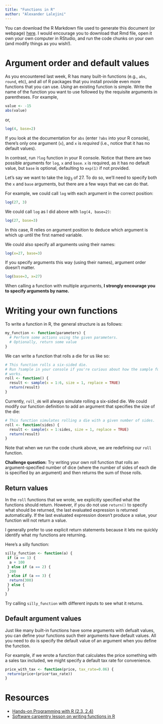 ```yaml
---
title: "Functions in R"
author: "Alexander Lalejini"
---
```


You can download the R Markdown file used to generate this document (or webpage) [here](https://github.com/amlalejini/gvsu-cis635-2022f/tree/main/lecture-material/week-02/functions.Rmd).
I would encourage you to download that Rmd file, open it own your own computer in RStudio, and run the code chunks on your own (and modify things as you wish!).

# Argument order and default values

As you encountered last week, R has many built-in functions (e.g., `abs`, `round`, etc), and all of R packages that you install provide even more functions that you can use.
_Using_ an existing function is simple.
Write the name of the function you want to use followed by the requisite arguments in parentheses.
For example,

```r
value <- -15
abs(value)
```

or,

```r
log(4, base=2)
```

If you look at the documentation for `abs` (enter `?abs` into your R console), there's only one argument (`x`), and `x` is _required_ (i.e., notice that it has no default values).

In contrast, run `?log` function in your R console.
Notice that there are two possible arguments for `log`, `x` and `base`.
`x` is required, as it has no default value, but `base` is optional, defaulting to `exp(1)` if not provided.

Let's say we want to take the $log_3$ of 27.
To do so, we'll need to specify both the `x` and `base` arguments, but there are a few ways that we can do that.

For example, we could call `log` with each argument in the correct position:

```r
log(27, 3)
```

We could call `log` as I did above with `log(4, base=2)`:

```r
log(27, base=3)
```

In this case, R relies on argument position to deduce which argument is which up until the first named variable.

We could also specify all arguments using their names:

```r
log(x=27, base=3)
```

If you specify arguments this way (using their names), argument order doesn't matter.

```r
log(base=3, x=27)
```

When calling a function with multiple arguments, **I strongly encourage you to specify arguments by name.**

# Writing your own functions

To write a function in R, the general structure is as follows:

```r
my_function <- function(parameters) {
  # Perform some actions using the given parameters.
  # Optionally, return some value
}
```

We can write a function that rolls a die for us like so:

```r
# This function rolls a six-sided die.
# Run ?sample in your console if you're curious about how the sample function
# works.
roll <- function() {
  result <- sample(x = 1:6, size = 1, replace = TRUE)
  return(result)
}
```

Currently, `roll_d6` will always simulate rolling a six-sided die.
We could modify our function definition to add an argument that specifies the size of the die:

```r
# This function simulates rolling a die with a given number of sides.
roll <- function(sides) {
  result <- sample(x = 1:sides, size = 1, replace = TRUE)
  return(result)
}
```

Note that when we run the code chunk above, we are redefining our `roll` function.

**Challenge question:** Try writing your own roll function that rolls an argument-specified number of dice (where the number of sides of each die is specified by an argument) and then returns the sum of those rolls.

## Return values

In the `roll` functions that we wrote, we explicitly specified what the functions should return.
However, if you do not use `return()` to specify what should be returned, the last evaluated expression is returned automatically.
If the last evaluated expression doesn't produce a value, your function will not return a value.

I generally prefer to use explicit return statements because it lets me quickly identify what my functions are returning.

Here's a silly function:

```r
silly_function <- function(a) {
 if (a == 1) {
  a + 100
 } else if (a == 2) {
  200
 } else if (a == 3) {
  return(300)
 } else {
 }
}
```

Try calling `silly_function` with different inputs to see what it returns.

## Default argument values

Just like many built-in functions have some arguments with defualt values, you can define your functions such their arguments have default values.
All you need to do is specify the default value of an argument when you define the function.

For example, if we wrote a function that calculates the price something with a sales tax included, we might specify a default tax rate for convenience.
```r
price_with_tax <- function(price, tax_rate=0.06) {
 return(price+(price*tax_rate))
}
```

# Resources

- [Hands-on Programming with R (2.3, 2.4)](https://rstudio-education.github.io/hopr/basics.html#functions)
- [Software carpentry lesson on writing functions in R](https://swcarpentry.github.io/r-novice-gapminder/10-functions/index.html)